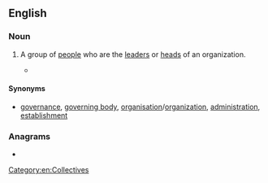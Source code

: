 ==English==

===Noun===
{{en-noun|-|es}}

# {{lb|en|idiomatic|colloquial}} A group of [[people]] who are the [[leader]]s or [[head]]s of an organization.
#* {{quote-journal
|lang=en
|year=1872
|author=New Zealand Parliament, House of Representatives
|title=Parliamentary debates
|journal=57
|volume=1-6
|page=649
|passage=The '''top brass''' of the army are up to various types of mischief and they do not want the public or even Members of Parliament to know about them.}}

====Synonyms====
* {{sense|group of persons who are the leaders}} [[governance]], [[governing body]], [[organisation]]/[[organization]], [[administration]], [[establishment]]

===Anagrams===
* {{anagrams|en|a=aboprsst|barposts}}

[[Category:en:Collectives]]